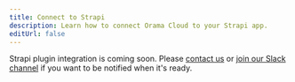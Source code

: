 ```yaml
---
title: Connect to Strapi
description: Learn how to connect Orama Cloud to your Strapi app.
editUrl: false
---
```


Strapi plugin integration is coming soon. Please [contact us](mailto:info@orama.com) or [join our Slack channel](https://orama.to/slack) if you want to be notified when it's ready.
